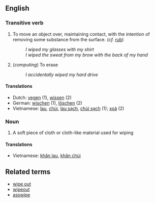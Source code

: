 == English ==

=== Transitive verb ===

# To move an object over, maintaining contact, with the intention of removing some substance from the surface. (''cf.'' [[rub]])
#: ''I wiped my glasses with my shirt''
#: ''I wiped the sweat from my brow with the back of my hand''
# (''computing'') To erase
#: ''I accidentally wiped my hard drive''

==== Translations ====
*Dutch: [[vegen]] (1), [[wissen]] (2)
*German: [[wischen]] (1), [[löschen]] (2)
*Vietnamese: [[lau]], [[chùi]], [[lau sạch]], [[chùi sạch]] (1); [[xoá]] (2)

=== Noun ===

# A soft piece of cloth or cloth-like material used for wiping

====Translations====
*Vietnamese: [[khăn lau]], [[khăn chùi]]

== Related terms ==

* [[wipe out]]
* [[wipeout]]
* [[asswipe]]
